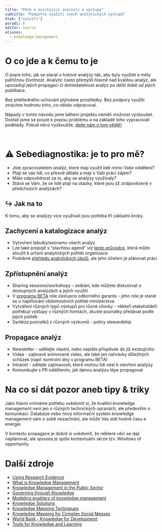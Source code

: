 ```yaml
---
title: "Péče o existující znalosti a výstupy"
subtitle: "Podpořte využití svých analytických výstupů"
blok: ["vyuziti"]
poradi: 8
editor: source
aliases: 
  - knowledge-management
---
```


# O co jde a k čemu to je

O popis toho, jak se starat o hotové analýzy tak, aby byly využité a měly patřičnou životnost. Analytic často přemýšlí hlavně nad kvalitou analýz, ale upozaďují jejich propagaci či dohledatelnost analýz po delší době od jejich publikace.

Bez přehledného uchování plýtváme prostředky. Bez podpory využití ztrácíme hodnotu toho, co někdo odpracoval. 

:::{.callout .callout-tip}
Nápady v tomto návodu jsme během projektu neměli možnost vyzkoušet. Dostali jsme se pouze k popisu problému a na základě toho vypracovali podklady. Pokud něco vyzkoušíte, [dejte nám o tom vědět!](/pribeh-projektu)
:::

:::{.aside}
<br>
:::

# ⚠ Sebediagnostika: je to pro mě?

- Jste zpracovatelem analýz, které mají využít lidé mimo Vaše oddělení?
- Ptají se vás lidi, co přesně děláte a mají o Vaší práci zájem? 
- Máte odpovědnost za to, aby se analýzy využívaly?
- Stává se Vám, že se lidé ptají na otázky, které jsou již zodpovězené v předchozích analýzách?

:::{.strip .page-columns .page-full}

# ↪ Jak na to

K tomu, aby se analýzy více využívali jsou potřeba tři základní kroky.

## Zachycení a katalogizace analýz
- Vytvoření tabulky/seznamu všech analýz
- Lze také propojit s “plachtou agend” viz [tento průvodce](../pruvodce/identifikace-znalostnich-potreb), která může sloužit k určení analytických potřeb organizace
-  Podobné [přehledu analytických úkolů](../pruvodce/prehled-analytickych-ukolu), ale jeho účelem je plánovat práci 

## Zpřístupnění analýz
- Sharing sessions/workshopy - setkání, kde můžete diskutovat o dostupných analýzách a jejich využití 
- V [programu BETA](../pruvodce/beta2) role zástupce odborného garanta - jeho role je starat se o naplňování vědomostních potřeb ministerstva​
- Vytváření různých typů výstupů pro různé cílovky - někteří stakeholdeři potřebují výstupy v různých formách, zkuste poznatky předávat podle jejich potřeb
- Syntéza poznatků z různých výzkumů - policy stewardship 

## Propagace analýz
- Newsletter - udělejte vlastní, nebo napište příspěvek do již existujícího
- Videa - zajímavé animované video, ale také jen nahrávky důležitých schůzek (např. kontrolní dny v programu BETA)
- Intranet - sdílejte zajímavosti, které mohou lidi vést k otevření analýzy
- Komunikujte s PR oddělením, jak danou analýzu lépe propagovat

:::

# Na co si dát pozor aneb tipy & triky

Jako hlavní vnímáme potřebu uvědomit si, že kvalitní knowledge management není jen o různých technických opravách, ale především o komunikaci. Databáze nebo nový informační systém knowledge management sám o sobě nezachrání, ale může Vás stát hodně času a energie. 

V kontextu propagace je dobré si uvědomit, že některé věci se dají naplánovat, ale spousta je spíše kontextuální skrze tzv. Windows of opportunity. 

# Další zdroje

- [Using Research Evidence](https://www.nesta.org.uk/toolkit/using-research-evidence-practice-guide/)
- [What is Knowledge Management](https://www.starmind.ai/resources/what-is-knowledge-management-and-why-is-it-so-important)
- [Knowledge Management in the Public Sector](https://www.semanticscholar.org/paper/Knowledge-Management-in-the-Public-Sector-Malik-Al-Toubi/59b93fd7ecf3e8f8f2027d7b68cfa12a5f05fbd9)
- [Governing through Knowledge](https://www.sciencedirect.com/science/article/abs/pii/S0738059316303923?casa_token=uJZNo13W5YQAAAAA:1M0xtbQcWC60RAjd97pYM7V2EHlUAC6kXeJCYj6Kw4b6Dak1PzCVleistGn1U4IdILzsPN8tQqw)
- [Modeling enablers of knowledge management](https://www.emerald.com/insight/content/doi/10.1108/VJIKMS-08-2019-0122/full/html)
- [Knowledge Solutions](https://link.springer.com/book/10.1007/978-981-10-0983-9)
- [Knowledge Mapping Techniques](https://www.researchgate.net/publication/303179248_A_comprehensive_review_of_knowledge_mapping_techniques)
- [Knowledge Mapping for Complex Social Messes](https://faculty.washington.edu/farkas/TC510-Fall2011/Horn-SocialMesses.pdf)
- [World Bank - Knowledge for Development](https://documents.worldbank.org/en/publication/documents-reports/documentdetail/309981617140869469/realizing-the-world-bank-group-s-knowledge-potential-for-effective-development-solutions-a-strategic-framework)
- [Tools for Knowledge and Learning](https://odi.org/en/publications/tools-for-knowledge-and-learning-a-guide-for-development-and-humanitarian-organisations/)
